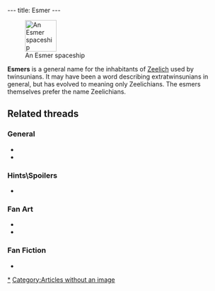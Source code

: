 ---
title: Esmer
---

[[Image:Soucoup.GIF|right|71px|thumb|An Esmer spaceship]]

{{Quote|
Quote=What's up with these Esmers? Couldn't they have stayed home?|
Character=[[Bob]]}}

'''Esmers''' is a general name for the inhabitants of [[Zeelich]] used by twinsunians. It may have been a word describing extratwinsunians in general, but has evolved to meaning only Zeelichians. The esmers themselves prefer the name Zeelichians.

==Related threads==
===General===
* {{post|id=4990|title= Your fave esmer charactar}}
* {{post|id=5358|title= The Esmers invasion}}

===Hints\Spoilers===
* {{thread|id=10415|title=LBA 2 Goofs}}

===Fan Art===
* {{post|id=650|title=Esmer Shuttle In 3D/movie}}
* {{post|id=4788|title=Esmer Shuttle}}

===Fan Fiction===
* {{post|id=5441|title=The Esmer Menace (In progress!)}}

{{stub}}

[[Category:Esmers|*]]
[[Category:Articles without an image]]